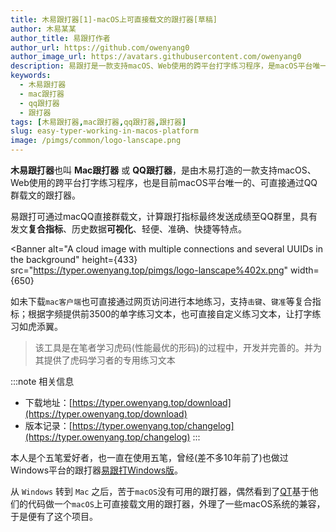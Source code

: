 ```yaml
---
title: 木易跟打器[1]-macOS上可直接载文的跟打器[草稿]
author: 木易某某
author_title: 易跟打作者
author_url: https://github.com/owenyang0
author_image_url: https://avatars.githubusercontent.com/owenyang0
description: 易跟打是一款支持macOS、Web使用的跨平台打字练习程序，是macOS平台唯一的、可直接通过QQ群载文的跟打器
keywords:
  - 木易跟打器
  - mac跟打器
  - qq跟打器
  - 跟打器
tags: [木易跟打器,mac跟打器,qq跟打器,跟打器]
slug: easy-typer-working-in-macos-platform
image: /pimgs/common/logo-lanscape.png
---
```


**木易跟打器**也叫 **Mac跟打器** 或 **QQ跟打器**，是由木易打造的一款支持macOS、Web使用的跨平台打字练习程序，也是目前macOS平台唯一的、可直接通过QQ群载文的跟打器。

易跟打可通过macQQ直接群载文，计算跟打指标最终发送成绩至QQ群里，具有发文**复合指标**、历史数据**可视化**、轻便、准确、快捷等特点。

<!--truncate-->


<Banner
  alt="A cloud image with multiple connections and several UUIDs in the background"
  height={433}
  src="https://typer.owenyang.top/pimgs/logo-lanscape%402x.png"
  width={650}
></Banner>


如未下载`mac客户端`也可直接通过网页访问进行本地练习，支持`击键`、`键准`等复合指标；根据字频提供前3500的单字练习文本，也可直接自定义练习文本，让打字练习如虎添翼。

> 该工具是在笔者学习虎码(性能最优的形码)的过程中，开发并完善的。并为其提供了虎码学习者的专用练习文本


:::note 相关信息
* 下载地址：[https://typer.owenyang.top/download](https://typer.owenyang.top/download)
* 版本记录：[https://typer.owenyang.top/changelog](https://typer.owenyang.top/changelog)
:::





本人是个五笔爱好者，也一直在使用五笔，曾经(差不多10年前了)也做过Windows平台的跟打器[易跟打Windows版](https://github.com/owenyang0/FollowTyperAndSender)。

从 `Windows` 转到 `Mac` 之后，苦于`macOS`没有可用的跟打器，偶然看到了[QT](https://gitee.com/hotleave/quick-typing)基于他们的代码做一个`macOS`上可直接载文用的跟打器，外理了一些macOS系统的兼容，于是便有了这个项目。
